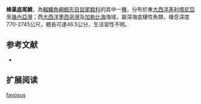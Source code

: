 {{Speciesbox
| name = 蜂巢底尾鱈
| status = NE
| status_system = iucn3.1
| trend = unknow
| genus = Bathygadus
| species = favosus
| authority = Goode & Bean, 1886
| synonyms = 
}}
'''蜂巢底尾鱈'''，為[[輻鰭魚綱|輻鰭魚綱]][[鱈形目|鱈形目]][[鼠尾鱈科|鼠尾鱈科]]的其中一[[種|種]]，分布於東[[大西洋|大西洋]][[茅利塔尼亞|茅利塔尼亞]]至[[幾內亞灣|幾內亞灣]]；西[[大西洋|大西洋]][[墨西哥灣|墨西哥灣]]及[[加勒比海|加勒比海]]海域，屬深海底棲性魚類，棲息深度770-2745公尺，體長可達46.5公分，生活習性不明。

==参考文献==
*{{FishBase_species|genus=Bathygadus|species=favosus|year=2016|month=1}}

== 扩展阅读 ==
{{refbegin}}
{{wikispecies-inline|Bathygadus favosus|蜂巢底尾鱈}}
{{refend}}
{{Taxonbar|from=Q612895}}

[[Category:底尾鱈屬|favosus]]


{{鱈形目小作品}}